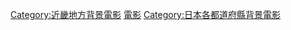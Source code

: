 {{日本行政區劃分類導航|背景電影}}
{{DEFAULTSORT:Mie}}
[[Category:近畿地方背景電影|Category:近畿地方背景電影]]
[[Category:三重縣背景作品|電影]]
[[Category:日本各都道府縣背景電影|Category:日本各都道府縣背景電影]]